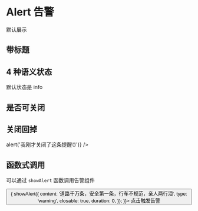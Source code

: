 
<Meta title="基础组件/Alert 告警/文档" />

# Alert 告警

默认展示
<Canvas>
<ThemeToggle>
  <Alert content="道路千万条，安全第一条，行车不规范，亲人两行泪"/>
</ThemeToggle>
</Canvas>

## 带标题

<Canvas>
<ThemeToggle>
<Alert content="道路千万条，安全第一条，行车不规范，亲人两行泪" title="北京第三区交通委，提醒您:"/>
</ThemeToggle>
</Canvas>

## 4 种语义状态

默认状态是 info

<Canvas>
<ThemeToggle>
<Alert content="道路千万条，安全第一条，行车不规范，亲人两行泪" title="北京第三区交通委，提醒您:"/>
<Alert type="success" content="道路千万条，安全第一条，行车不规范，亲人两行泪" title="北京第三区交通委，提醒您:"/>
<Alert type="warning" content="道路千万条，安全第一条，行车不规范，亲人两行泪" title="北京第三区交通委，提醒您:"/>
<Alert type="error" content="道路千万条，安全第一条，行车不规范，亲人两行泪" title="北京第三区交通委，提醒您:"/>
</ThemeToggle>
</Canvas>

## 是否可关闭

<Canvas>
  <Alert closable content="道路千万条，安全第一条，行车不规范，亲人两行泪"/>
</Canvas>

## 关闭回掉

<Canvas>
  <Alert closable content="道路千万条，安全第一条，行车不规范，亲人两行泪" onClose={() => alert('我刚才关闭了这条提醒⏰')} />
</Canvas>

## 函数式调用

可以通过 `showAlert` 函数调用告警组件

<Canvas>
<Button color="primary" onClick={() => {
  showAlert({
    content: '道路千万条，安全第一条，行车不规范，亲人两行泪',
    type: 'warning',
    closable: true,
    duration: 0,
  });
}}>
  点击触发告警
</Button>
</Canvas>